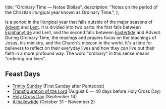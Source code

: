   title: "Ordinary Time — Notae Bibliae",
  description: "Notes on the period of the Christian liturgical year known as Ordinary Time.",
};

<Initial text="Ordinary Time" />

<Definition lang="latin" anchor="ordinarius" text="Ordinary Time" /> is a period in the liturgical year that falls outside of the major seasons of [Advent](/liturgy/seasons/advent) and [Lent](/liturgy/seasons/lent). It is divided into two parts: the first falls between [Epiphanytide](/liturgy/seasons/epiphanytide) and Lent, and the second falls between [Eastertide](/liturgy/seasons/eastertide) and Advent. During Ordinary Time, the readings and prayers focus on the teachings of Jesus, his ministry, and the Church's mission in the world. It's a time for believers to reflect on their everyday lives and how they can live out their faith in a more profound way. The word "ordinary" in this sense means "ordering our lives".

## Feast Days

* [Trinity Sunday](/liturgy/seasons/ordinary-time/trinity-sunday) (First Sunday after Pentecost)
* [Transfiguration of the Lord](/liturgy/seasons/ordinary-time/transfiguration) (August 6 — 40 days before Holy Cross Day)
* [Holy Cross Day](/liturgy/seasons/ordinary-time/holy-cross-day) (September 14)
* [Allhallowtide](/liturgy/seasons/ordinary-time/allhallowtide) (October 31 – November 2)
